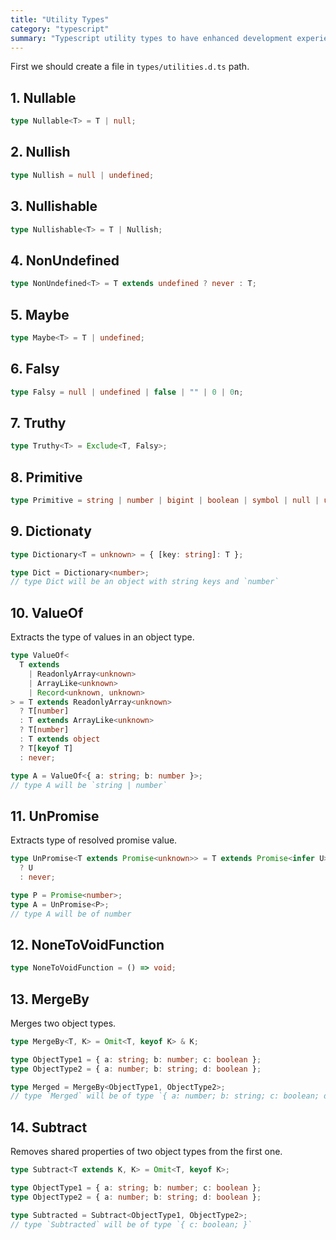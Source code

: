```yaml
---
title: "Utility Types"
category: "typescript"
summary: "Typescript utility types to have enhanced development experience."
---
```


First we should create a file in `types/utilities.d.ts` path.

## 1. Nullable

```typescript
type Nullable<T> = T | null;
```

## 2. Nullish

```typescript
type Nullish = null | undefined;
```

## 3. Nullishable

```typescript
type Nullishable<T> = T | Nullish;
```

## 4. NonUndefined

```typescript
type NonUndefined<T> = T extends undefined ? never : T;
```

## 5. Maybe

```typescript
type Maybe<T> = T | undefined;
```

## 6. Falsy

```typescript
type Falsy = null | undefined | false | "" | 0 | 0n;
```

## 7. Truthy

```typescript
type Truthy<T> = Exclude<T, Falsy>;
```

## 8. Primitive

```typescript
type Primitive = string | number | bigint | boolean | symbol | null | undefined;
```

## 9. Dictionaty

```typescript
type Dictionary<T = unknown> = { [key: string]: T };
```

```typescript
type Dict = Dictionary<number>;
// type Dict will be an object with string keys and `number`
```

## 10. ValueOf

Extracts the type of values in an object type.

```typescript
type ValueOf<
  T extends
    | ReadonlyArray<unknown>
    | ArrayLike<unknown>
    | Record<unknown, unknown>
> = T extends ReadonlyArray<unknown>
  ? T[number]
  : T extends ArrayLike<unknown>
  ? T[number]
  : T extends object
  ? T[keyof T]
  : never;
```

```typescript
type A = ValueOf<{ a: string; b: number }>;
// type A will be `string | number`
```

## 11. UnPromise

Extracts type of resolved promise value.

```typescript
type UnPromise<T extends Promise<unknown>> = T extends Promise<infer U>
  ? U
  : never;
```

```typescript
type P = Promise<number>;
type A = UnPromise<P>;
// type A will be of number
```

## 12. NoneToVoidFunction

```typescript
type NoneToVoidFunction = () => void;
```

## 13. MergeBy

Merges two object types.

```typescript
type MergeBy<T, K> = Omit<T, keyof K> & K;
```

```typescript
type ObjectType1 = { a: string; b: number; c: boolean };
type ObjectType2 = { a: number; b: string; d: boolean };

type Merged = MergeBy<ObjectType1, ObjectType2>;
// type `Merged` will be of type `{ a: number; b: string; c: boolean; d: boolean }`
```

## 14. Subtract

Removes shared properties of two object types from the first one.

```typescript
type Subtract<T extends K, K> = Omit<T, keyof K>;
```

```typescript
type ObjectType1 = { a: string; b: number; c: boolean };
type ObjectType2 = { a: number; b: string; d: boolean };

type Subtracted = Subtract<ObjectType1, ObjectType2>;
// type `Subtracted` will be of type `{ c: boolean; }`
```
